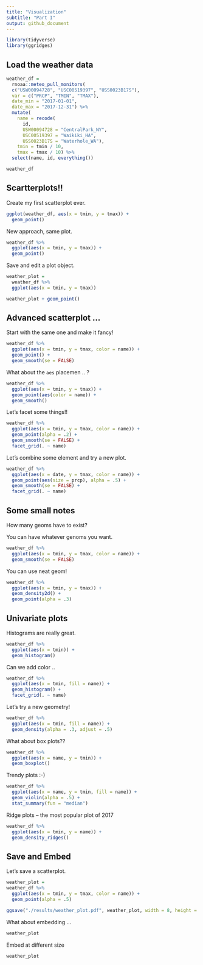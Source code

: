 ```yaml
---
title: "Visualization"
subtitle: "Part I"
output: github_document
---
```


```r
library(tidyverse)
library(ggridges)
```

## Load the weather data

```r
weather_df = 
  rnoaa::meteo_pull_monitors(
  c("USW00094728", "USC00519397", "USS0023B17S"),
  var = c("PRCP", "TMIN", "TMAX"),
  date_min = "2017-01-01",
  date_max = "2017-12-31") %>%
  mutate(
    name = recode(
      id,
      USW00094728 = "CentralPark_NY",
      USC00519397 = "Waikiki_HA",
      USS0023B17S = "Waterhole_WA"),
    tmin = tmin / 10,
    tmax = tmax / 10) %>%
  select(name, id, everything())

weather_df
```

## Scartterplots!!

Create my first scatterplot ever.

```r
ggplot(weather_df, aes(x = tmin, y = tmax)) +
  geom_point()
```

New approach, same plot.

```r
weather_df %>%
  ggplot(aes(x = tmin, y = tmax)) +
  geom_point()
```

Save and edit a plot object.

```r
weather_plot = 
  weather_df %>%
  ggplot(aes(x = tmin, y = tmax))

weather_plot + geom_point()
```

## Advanced scatterplot ...

Start with the same one and make it fancy!

```r
weather_df %>%
  ggplot(aes(x = tmin, y = tmax, color = name)) +
  geom_point() +
  geom_smooth(se = FALSE) 
```

What about the `aes` placemen .. ?

```r
weather_df %>%
  ggplot(aes(x = tmin, y = tmax)) +
  geom_point(aes(color = name)) +
  geom_smooth()
```

Let's facet some things!!

```r
weather_df %>%
  ggplot(aes(x = tmin, y = tmax, color = name)) +
  geom_point(alpha = .2) +
  geom_smooth(se = FALSE) +
  facet_grid(. ~ name)
```

Let's combine some element and try a new plot.

```r
weather_df %>%
  ggplot(aes(x = date, y = tmax, color = name)) +
  geom_point(aes(size = prcp), alpha = .5) +
  geom_smooth(se = FALSE) +
  facet_grid(. ~ name)
```



## Some small notes

How many geoms have to exist?

You can have whatever genoms you want.

```r
weather_df %>%
  ggplot(aes(x = tmin, y = tmax, color = name)) +
  geom_smooth(se = FALSE)
```

You can use neat geom!

```r
weather_df %>%
  ggplot(aes(x = tmin, y = tmax)) +
  geom_density2d() +
  geom_point(alpha = .3)
```


## Univariate plots

Histograms are really great. 

```r
weather_df %>%
  ggplot(aes(x = tmin)) +
  geom_histogram()
```

Can we add color ..

```r
weather_df %>%
  ggplot(aes(x = tmin, fill = name)) +
  geom_histogram() +
  facet_grid(. ~ name)
```

Let's try a new geometry!

```r
weather_df %>%
  ggplot(aes(x = tmin, fill = name)) +
  geom_density(alpha = .3, adjust = .5)
```

What about box plots??

```r
weather_df %>%
  ggplot(aes(x = name, y = tmin)) +
  geom_boxplot()
```

Trendy plots :-)

```r
weather_df %>%
  ggplot(aes(x = name, y = tmin, fill = name)) +
  geom_violin(alpha = .5) +
  stat_summary(fun = "median")
```

Ridge plots -- the most popular plot of 2017

```r
weather_df %>%
  ggplot(aes(x = tmin, y = name)) +
  geom_density_ridges()
```


## Save and Embed

Let's save a scatterplot.

```r
weather_plot = 
weather_df %>%
  ggplot(aes(x = tmin, y = tmax, color = name)) +
  geom_point(alpha = .5)

ggsave("./results/weather_plot.pdf", weather_plot, width = 8, height = 5)
```

What about embedding ...

```r
weather_plot
```

Embed at different size 

```r
weather_plot
```






